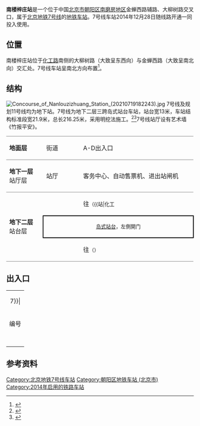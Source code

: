 {{NoteTA
|G1=Railway}}
{{Infobox station
|name = 南楼梓庄
|eng_name = Nanlouzizhuang<ref name=map2021>{{cite web|url=https://www.bjsubway.com/subway/images/luwangtu.png|title=北京城市轨道交通线网图|date=2021-12-31|access-date=2021-12-31|archive-date=2021-12-31|archive-url=https://web.archive.org/web/20211231004642/https://www.bjsubway.com/subway/images/luwangtu.png|dead-url=no}}</ref>
|livery = 
|linecolour = {{北京地铁颜色|7}}
|image = Platform of Nanlouzizhuang Station (20191202163946).jpg
|caption = 南楼梓庄站站台
|former = 
|country = {{PRC}}
|borough = [[北京市|北京市]][[朝阳区_(北京市)|朝阳区]][[南磨房地区|南磨房地区]]
|address = 金蝉西路辅路、大柳树路交叉口
|coordinates = {{Coord|39.873067|116.495156|type:railwaystation_region:CN-11_source:GoogleMaps|display=inline,title}}
|elevation = 
|operator = [[北京市地铁运营有限公司|北京市地铁运营有限公司]]
|lines = {{北京地铁线路名|7|SL}}
|distance = 
|platform = 1座[[岛式站台|岛式站台]]
|tracks = 2条
|connections = 公交站：紫南家园、朝阳区大柳树西站
|structure = 地下车站
|hall = 整体式站厅
|depth = 
|levels = 
|interchange = 
|exits = 4個
|elevator = 
|escalator = 
|architect = 
|architectural_style = 
|colour = 白色、蓝灰色
|type = 
|status = 运营中
|code = 
|zone = 
|classification = 
|website = 
|built = 
|opened = 2014年12月28日
|pass_year = 
|passengers = 
|trains = 
|station_hours = 
|hours = 
|first = {{北京地铁线路名|7|S}}
:往{{北京地铁起讫站|7|L}}：05:18
:往{{北京地铁起讫站|7|R}}：06:05
|last = {{北京地铁线路名|7|S}}
:往{{北京地铁起讫站|7|L}}：23:02
:往{{北京地铁起讫站|7|R}}：23:35
:往{{站|高楼金}}：23:50
|adjacent = {{Adjacent stations|system=北京地铁|line=7|left=化工|right=欢乐谷景区|note-left=1.464km|note-mid=距离[[北京西站|北京西站]]17.927km|note-right=0.906km}}
|route_map = {{Routemap|inline=yes|map=
utSTRf\utSTRg~~ ~~{{rmr|Licon=U|{{stl|北京地铁|化工}}}}
utSTR+BSl\utSTR+BSr
utSTR+BSl\utSTR+BSr
utSTRf\utSTRg~~ ~~{{rmr|Licon=D|{{stl|北京地铁|欢乐谷景区}}}}
}}
}}
'''南楼梓庄站'''是一个位于中国[[北京市|北京市]][[朝阳区_(北京市)|朝阳区]][[南磨房地区|南磨房地区]]金蝉西路辅路、大柳树路交叉口，属于[[北京地铁|北京地铁]][[北京地铁7号线|7号线]]的[[地铁车站|地铁车站]]。7号线车站2014年12月28日随线路开通一同投入使用。

== 位置 ==
南楼梓庄站位于[[化工路_(北京)|化工路]]南侧的大柳树路（大致呈东西向）与金蝉西路（大致呈南北向）交汇处。7号线车站呈南北方向布置<ref>{{cite web|url=http://www.bjghw.gov.cn/web/static/articles/catalog_98000/article_ff808081408815360140c980a930015b/ff808081408815360140c980a930015b.html|title=北京市规划委员会关于轨道交通7号线沿线车站站名命名预案的公示书|date=2013-08-29|accessdate=2014-01-07|publisher=北京市规划委员会|archive-url=https://web.archive.org/web/20150923191506/http://www.bjghw.gov.cn/web/static/articles/catalog_98000/article_ff808081408815360140c980a930015b/ff808081408815360140c980a930015b.html|archive-date=2015-09-23|dead-url=yes}}</ref>。

== 结构 ==
[[File:Concourse_of_Nanlouzizhuang_Station_(20210719182243).jpg|thumb]]
7号线及规划11号线均为地下站。7号线为地下二层三跨岛式站台车站，站台宽13米，车站结构标准段宽21.9米，总长216.25米，采用明挖法施工。<ref>{{cite thesis|author=孔庆欣|title=北京地铁南楼梓庄站车站基坑变形特性分析|publisher=中国地质大学 (北京)|year=2013}}</ref><ref>{{cite news|url=http://www.fawan.com/Article/bs/ms/2013/06/18/161308201208.html|title=国内最大地铁“停车库”今封顶|author=陈斯|work=法制晚报|date=2013-06-18|accessdate=2014-01-07|archive-url=https://web.archive.org/web/20140107134532/http://www.fawan.com/Article/bs/ms/2013/06/18/161308201208.html|archive-date=2014-01-07|dead-url=yes}}</ref>7号线站厅设有艺术墙《竹报平安》。
{|cellspacing=0 cellpadding=3
|style="border-top:solid 1px gray;border-bottom:solid 1px gray;" width=100|'''地面层'''
|style="border-top:solid 1px gray;border-bottom:solid 1px gray;" width=100|街道
|style="border-top:solid 1px gray;border-bottom:solid 1px gray;" width=350|A-D出入口
|-
|style="border-bottom:solid 1px gray;"|'''地下一层'''<br />站厅层
|style="border-bottom:solid 1px gray;"|站厅
|style="border-bottom:solid 1px gray;"|客务中心、自动售票机、进出站闸机
|-
|style="border-bottom:solid 1px gray;" rowspan=3|'''地下二层'''<br />站台层
|{{arrow|L}}
|{{北京地铁线路名|7|c}}往{{站|北京西站|北京西站}}<small>（{{站|化工||北京市}}）</small>
|-
|style="border-right:solid 2px black;border-left:solid 2px black;border-top:solid 2px black;border-bottom:solid 2px black;" colspan=2|<center><small>[[岛式站台|岛式站台]]，左側開门</small></center>
|-
|style="border-bottom:solid 1px gray;"|{{arrow|R}}
|style="border-bottom:solid 1px gray;"|{{北京地铁线路名|7|c}}往{{站|环球度假区}}<small>（{{站|欢乐谷景区}}）</small>
|}

== 出入口 ==
{| class="wikitable"
| colspan="5" align="center" bgcolor={{北京地铁颜色|7}}|
|-
! 编号
! 指示
! 建议前往的目的地
! 照片
! 无障碍设施
|-
|{{港鐵出口|A|附=升}}
|金蝉西路（西侧）
|大柳树路（北侧）
|[[File:Exit_A_of_Nanlouzizhuang_Station_(20210719135459).jpg|150px]]
|[[File:Exit_A_lift_of_Nanlouzizhuang_Station_(20210719135514).jpg|150px]]
|-
|{{港鐵出口|B}}
|金蝉西路（东侧）
|
|[[File:Exit_B_of_Nanlouzizhuang_Station_(20210719135316).jpg|150px]]
|{{n/a}}
|-
|{{港鐵出口|C}}
|金蝉西路（东侧）
|
|[[File:Exit_C_of_Nanlouzizhuang_Station_(20210719135902).jpg|150px]]
|{{n/a}}
|-
|{{港鐵出口|D}}
|金蝉西路（西侧）
|大柳树路（南侧）
|[[File:Exit_D_of_Nanlouzizhuang_Station_(20210719135627).jpg|150px]]
|{{n/a}}
|-
| bgcolor="#EEEEEE" colspan=5 | {{港鐵出口|註=升}}
|}

== 参考资料 ==
{{reflist}}
{{北京地铁7号线}}

[[Category:北京地铁7号线车站|Category:北京地铁7号线车站]]
[[Category:朝阳区地铁车站_(北京市)|Category:朝阳区地铁车站 (北京市)]]
[[Category:2014年启用的铁路车站|Category:2014年启用的铁路车站]]